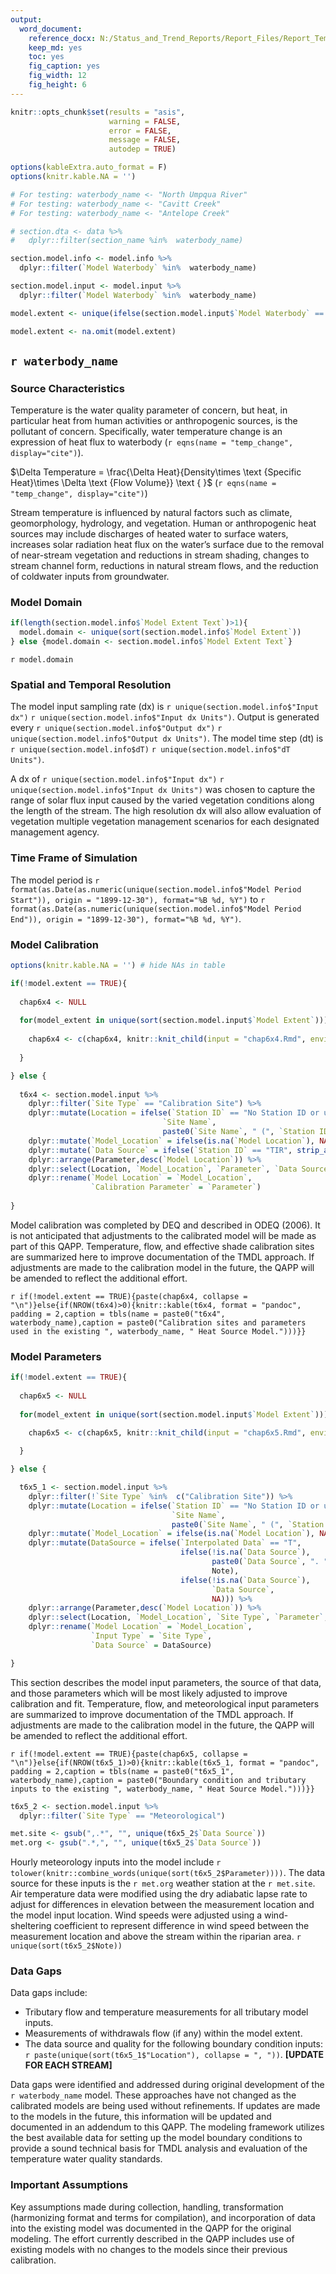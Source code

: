 ```yaml
---
output: 
  word_document:
    reference_docx: N:/Status_and_Trend_Reports/Report_Files/Report_Template.docx
    keep_md: yes
    toc: yes
    fig_caption: yes
    fig_width: 12
    fig_height: 6
---
```


```r

knitr::opts_chunk$set(results = "asis",
                      warning = FALSE,
                      error = FALSE,
                      message = FALSE,
                      autodep = TRUE)

options(kableExtra.auto_format = F)
options(knitr.kable.NA = '')

# For testing: waterbody_name <- "North Umpqua River"
# For testing: waterbody_name <- "Cavitt Creek"
# For testing: waterbody_name <- "Antelope Creek"

# section.dta <- data %>% 
#   dplyr::filter(section_name %in%  waterbody_name)

section.model.info <- model.info %>% 
  dplyr::filter(`Model Waterbody` %in%  waterbody_name)

section.model.input <- model.input %>% 
  dplyr::filter(`Model Waterbody` %in%  waterbody_name)

model.extent <- unique(ifelse(section.model.input$`Model Waterbody` == section.model.input$`Model Extent`, TRUE, FALSE))

model.extent <- na.omit(model.extent)

```

## `r waterbody_name`


### Source Characteristics

Temperature is the water quality parameter of concern, but heat, in particular heat from human activities or anthropogenic sources, is the pollutant of concern. Specifically, water temperature change is an expression of heat flux to waterbody (`r eqns(name = "temp_change", display="cite")`).   

$\Delta Temperature = \frac{\Delta Heat}{Density\times \text {Specific Heat}\times \Delta \text {Flow Volume}} \text { }$ (`r eqns(name = "temp_change", display="cite")`)

Stream temperature is influenced by natural factors such as climate, geomorphology, hydrology, and vegetation. Human or anthropogenic heat sources may include discharges of heated water to surface waters, increases solar radiation heat flux on the water’s surface due to the removal of near-stream vegetation and reductions in stream shading, changes to stream channel form, reductions in natural stream flows, and the reduction of coldwater inputs from groundwater.

### Model Domain

```r

if(length(section.model.info$`Model Extent Text`)>1){
  model.domain <- unique(sort(section.model.info$`Model Extent`))
} else {model.domain <- section.model.info$`Model Extent Text`} 

```

`r model.domain`

### Spatial and Temporal Resolution

The model input sampling rate (dx) is `r unique(section.model.info$"Input dx")` `r unique(section.model.info$"Input dx Units")`. Output is generated every `r unique(section.model.info$"Output dx")` `r unique(section.model.info$"Output dx Units")`. The model time step (dt) is `r unique(section.model.info$dT)` `r unique(section.model.info$"dT Units")`.

A dx of `r unique(section.model.info$"Input dx")` `r unique(section.model.info$"Input dx Units")` was chosen to capture the range of solar flux input caused by the varied vegetation conditions along the length of the stream. The high resolution dx will also allow evaluation of vegetation multiple vegetation management scenarios for each designated management agency.

### Time Frame of Simulation

The model period is `r format(as.Date(as.numeric(unique(section.model.info$"Model Period Start")), origin = "1899-12-30"), format="%B %d, %Y")` to `r format(as.Date(as.numeric(unique(section.model.info$"Model Period End")), origin = "1899-12-30"), format="%B %d, %Y")`.

### Model Calibration

```r
options(knitr.kable.NA = '') # hide NAs in table

if(!model.extent == TRUE){
  
  chap6x4 <- NULL
  
  for(model_extent in unique(sort(section.model.input$`Model Extent`))){
    
    chap6x4 <- c(chap6x4, knitr::knit_child(input = "chap6x4.Rmd", envir = globalenv()))
    
  }

} else {
  
  t6x4 <- section.model.input %>% 
    dplyr::filter(`Site Type` == "Calibration Site") %>%
    dplyr::mutate(Location = ifelse(`Station ID` == "No Station ID or unknown" | is.na(`Station ID`),
                                  `Site Name`,
                                  paste0(`Site Name`, " (", `Station ID`, ")"))) %>%   
    dplyr::mutate(`Model_Location` = ifelse(is.na(`Model Location`), NA, paste0(`Model Location`," ", `Location Units`))) %>%
    dplyr::mutate(`Data Source` = ifelse(`Station ID` == "TIR", strip_alpha(`Data Source`), `Data Source`)) %>% 
    dplyr::arrange(Parameter,desc(`Model Location`)) %>% 
    dplyr::select(Location, `Model_Location`, `Parameter`, `Data Source`) %>% 
    dplyr::rename(`Model Location` = `Model_Location`,
                  `Calibration Parameter` = `Parameter`)
    
}

```

Model calibration was completed by DEQ and described in ODEQ (2006). It is not anticipated that adjustments to the calibrated model will be made as part of this QAPP. Temperature, flow, and effective shade calibration sites are summarized here to improve documentation of the TMDL approach. If adjustments are made to the calibration model in the future, the QAPP will be amended to reflect the additional effort.

`r if(!model.extent == TRUE){paste(chap6x4, collapse = "\n")}else{if(NROW(t6x4)>0){knitr::kable(t6x4, format = "pandoc", padding = 2,caption = tbls(name = paste0("t6x4", waterbody_name),caption = paste0("Calibration sites and parameters used in the existing ", waterbody_name, " Heat Source Model.")))}}`

### Model Parameters

```r

if(!model.extent == TRUE){
  
  chap6x5 <- NULL
  
  for(model_extent in unique(sort(section.model.input$`Model Extent`))){
    
    chap6x5 <- c(chap6x5, knitr::knit_child(input = "chap6x5.Rmd", envir = globalenv()))

  }

} else {

  t6x5_1 <- section.model.input %>% 
    dplyr::filter(!`Site Type` %in%  c("Calibration Site")) %>% 
    dplyr::mutate(Location = ifelse(`Station ID` == "No Station ID or unknown" | is.na(`Station ID`),
                                    `Site Name`,
                                    paste0(`Site Name`, " (", `Station ID`, ")"))) %>%  
    dplyr::mutate(`Model_Location` = ifelse(is.na(`Model Location`), NA, paste0(`Model Location`," ", `Location Units`))) %>%
    dplyr::mutate(DataSource = ifelse(`Interpolated Data` == "T",
                                      ifelse(!is.na(`Data Source`),
                                             paste0(`Data Source`, ". ", Note), 
                                             Note),
                                      ifelse(!is.na(`Data Source`), 
                                             `Data Source`, 
                                             NA))) %>% 
    dplyr::arrange(Parameter,desc(`Model Location`)) %>% 
    dplyr::select(Location, `Model_Location`, `Site Type`, `Parameter`, DataSource) %>%
    dplyr::rename(`Model Location` = `Model_Location`,
                  `Input Type` = `Site Type`,
                  `Data Source` = DataSource)

}
```

This section describes the model input parameters, the source of that data, and those parameters which will be most likely adjusted to improve calibration and fit. Temperature, flow, and meteorological input parameters are summarized to improve documentation of the TMDL approach. If adjustments are made to the calibration model in the future, the QAPP will be amended to reflect the additional effort.

`r if(!model.extent == TRUE){paste(chap6x5, collapse = "\n")}else{if(NROW(t6x5_1)>0){knitr::kable(t6x5_1, format = "pandoc", padding = 2,caption = tbls(name = paste0("t6x5_1", waterbody_name),caption = paste0("Boundary condition and tributary inputs to the existing ", waterbody_name, " Heat Source Model.")))}}`

```r

t6x5_2 <- section.model.input %>%
  dplyr::filter(`Site Type` == "Meteorological")

met.site <- gsub(",.*", "", unique(t6x5_2$`Data Source`))
met.org <- gsub(".*,", "", unique(t6x5_2$`Data Source`))

```

Hourly meteorology inputs into the model include `r tolower(knitr::combine_words(unique(sort(t6x5_2$Parameter))))`. The data source for these inputs is the `r met.org` weather station at the `r met.site`. Air temperature data were modified using the dry adiabatic lapse rate to adjust for differences in elevation between the measurement location and the model input location. Wind speeds were adjusted using a wind-sheltering coefficient to represent difference in wind speed between the measurement location and above the stream within the riparian area. `r unique(sort(t6x5_2$Note))`

### Data Gaps

Data gaps include:

* Tributary flow and temperature measurements for all tributary model inputs.  
* Measurements of withdrawals flow (if any) within the model extent.  
* The data source and quality for the following boundary condition inputs: `r paste(unique(sort(t6x5_1$"Location"), collapse = ", "))`. **[UPDATE FOR EACH STREAM]**

Data gaps were identified and addressed during original development of the `r waterbody_name` model. These approaches have not changed as the calibrated models are being used without refinements. If updates are made to the models in the future, this information will be updated and documented in an addendum to this QAPP. The modeling framework utilizes the best available data for setting up the model boundary conditions to provide a sound technical basis for TMDL analysis and evaluation of the temperature water quality standards.

### Important Assumptions

Key assumptions made during collection, handling, transformation (harmonizing format and terms for compilation), and incorporation of data into the existing model was documented in the QAPP for the original modeling. The effort currently described in the QAPP includes use of existing models with no changes to the models since their previous calibration. 